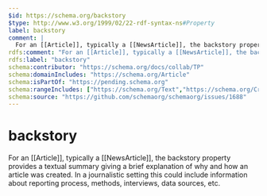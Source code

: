 ```yaml
---
$id: https://schema.org/backstory
$type: http://www.w3.org/1999/02/22-rdf-syntax-ns#Property
label: backstory
comment: |
  For an [[Article]], typically a [[NewsArticle]], the backstory property provides a textual summary giving a brief explanation of why and how an article was created. In a journalistic setting this could include information about reporting process, methods, interviews, data sources, etc.
rdfs:comment: "For an [[Article]], typically a [[NewsArticle]], the backstory property provides a textual summary giving a brief explanation of why and how an article was created. In a journalistic setting this could include information about reporting process, methods, interviews, data sources, etc."
rdfs:label: "backstory"
schema:contributor: "https://schema.org/docs/collab/TP"
schema:domainIncludes: "https://schema.org/Article"
schema:isPartOf: "https://pending.schema.org"
schema:rangeIncludes: ["https://schema.org/Text","https://schema.org/CreativeWork"]
schema:source: "https://github.com/schemaorg/schemaorg/issues/1688"
---
```


# backstory

For an [[Article]], typically a [[NewsArticle]], the backstory property provides a textual summary giving a brief explanation of why and how an article was created. In a journalistic setting this could include information about reporting process, methods, interviews, data sources, etc.

